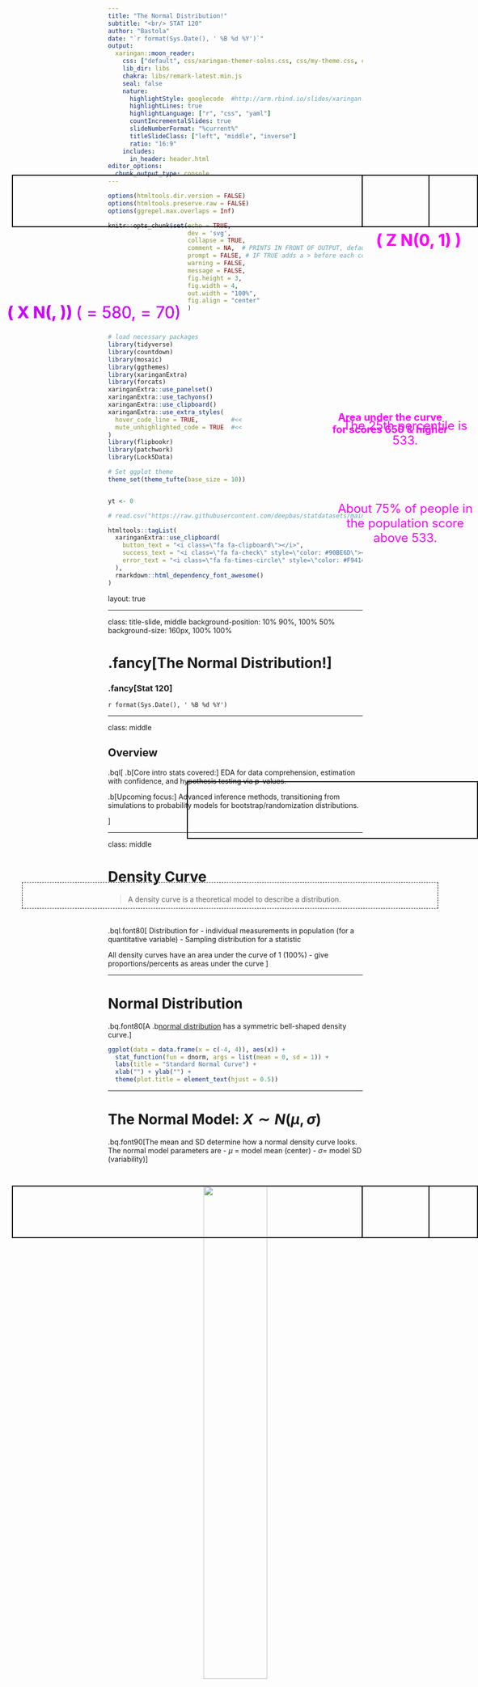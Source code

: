 ```yaml
---
title: "The Normal Distribution!"
subtitle: "<br/> STAT 120"
author: "Bastola"
date: "`r format(Sys.Date(), ' %B %d %Y')`"
output:
  xaringan::moon_reader:
    css: ["default", css/xaringan-themer-solns.css, css/my-theme.css, css/my-font.css]
    lib_dir: libs
    chakra: libs/remark-latest.min.js
    seal: false
    nature:
      highlightStyle: googlecode  #http://arm.rbind.io/slides/xaringan.html#77 # idea, magula, googlecode, default
      highlightLines: true
      highlightLanguage: ["r", "css", "yaml"]
      countIncrementalSlides: true
      slideNumberFormat: "%current%"
      titleSlideClass: ["left", "middle", "inverse"]
      ratio: "16:9"
    includes:
      in_header: header.html  
editor_options: 
  chunk_output_type: console
---
```



```r
options(htmltools.dir.version = FALSE)
options(htmltools.preserve.raw = FALSE)
options(ggrepel.max.overlaps = Inf)

knitr::opts_chunk$set(echo = TRUE, 
                      dev = 'svg',
                      collapse = TRUE, 
                      comment = NA,  # PRINTS IN FRONT OF OUTPUT, default is '##' which comments out output
                      prompt = FALSE, # IF TRUE adds a > before each code input
                      warning = FALSE, 
                      message = FALSE,
                      fig.height = 3, 
                      fig.width = 4,
                      out.width = "100%",
                      fig.align = "center"
                      )



# load necessary packages
library(tidyverse)
library(countdown)
library(mosaic)
library(ggthemes)
library(xaringanExtra)
library(forcats)
xaringanExtra::use_panelset()
xaringanExtra::use_tachyons()
xaringanExtra::use_clipboard()
xaringanExtra::use_extra_styles(
  hover_code_line = TRUE,         #<<
  mute_unhighlighted_code = TRUE  #<<
)
library(flipbookr)
library(patchwork)
library(Lock5Data)

# Set ggplot theme
theme_set(theme_tufte(base_size = 10))


yt <- 0

# read.csv("https://raw.githubusercontent.com/deepbas/statdatasets/main/APM_DougEvansCases.csv")

```


```r
htmltools::tagList(
  xaringanExtra::use_clipboard(
    button_text = "<i class=\"fa fa-clipboard\"></i>",
    success_text = "<i class=\"fa fa-check\" style=\"color: #90BE6D\"></i>",
    error_text = "<i class=\"fa fa-times-circle\" style=\"color: #F94144\"></i>"
  ),
  rmarkdown::html_dependency_font_awesome()
)
```


layout: true
  
<!-- <div class="my-footer"><span>Stat 230</span></div> -->
<!-- this adds the link footer to all slides, depends on my-footer class in css-->

---

class: title-slide, middle
<!-- background-image: url("assets/title-image2.jpg") -->
background-position: 10% 90%, 100% 50%
background-size: 160px, 100% 100%

# .fancy[The Normal Distribution!]

### .fancy[Stat 120]

`r format(Sys.Date(), ' %B %d %Y')`


---

class: middle

## Overview

.bql[
.b[Core intro stats covered:] EDA for data comprehension, estimation with confidence, and hypothesis testing via p-values.

.b[Upcoming focus:] Advanced inference methods, transitioning from simulations to probability models for bootstrap/randomization distributions.


]



---

class: middle

# Density Curve

> A density curve is a theoretical model to describe a distribution.

<br>

.bql.font80[
Distribution for 
- individual measurements in population (for a quantitative variable)
- Sampling distribution for a statistic

All density curves have an area under the curve of 1 (100%)
- give proportions/percents as areas under the curve
]

---

# Normal Distribution

.bq.font80[A .b[normal distribution] has a symmetric bell-shaped density curve.]

```r
ggplot(data = data.frame(x = c(-4, 4)), aes(x)) + 
  stat_function(fun = dnorm, args = list(mean = 0, sd = 1)) +
  labs(title = "Standard Normal Curve") +
  xlab("") + ylab("") + 
  theme(plot.title = element_text(hjust = 0.5))
```


---

# The Normal Model: $X \sim N(\mu, \sigma)$

.bq.font90[The mean and SD determine how a normal density curve looks.
The normal model parameters are
- $\mu$ = model mean (center)
- $\sigma=$ model SD (variability)
]

<br>

<center>
<img src="images/day14-1.png" width="50%" height="50%"> <br>
</center>

---

# Verbal SAT $\sim N(580,70)$

## What proportion of people score above 650?

--

```r
library(ggplot2)

x <- seq(from = 300, to = 900, by = 0.1)
y <- dnorm(x, mean = 580, sd = 70)

ggplot(data = data.frame(x, y), aes(x = x, y = y)) +
  geom_line(color = "blue") +
  geom_polygon(data = data.frame(x = c(650, x[x >= 650], 650), y = c(0, y[x >= 650], 0)),
              aes(x = x, y = y), fill = "red", alpha = 0.5) +
  scale_x_continuous(breaks = seq(min(x), max(x), by = 70)) + 
  theme(axis.title.y = element_blank(),
        axis.text.y = element_blank(),
        axis.ticks.y = element_blank())

```


<center>
<div style="position: absolute; top: 20%; left: 70%;">
<span style="content: '\2192'; font-size: 20px; color: #FF00FF; text-align: center; white-space: pre-line;">
  <p><strong>Area under the curve <br> for scores 650 & higher</strong></p>
</span>
</div>
</center>

---

# How can we find areas under a normal density?



.pull-left-40[
.bq.font80[
- The curve represents the normal distribution, denoted by $N(\mu, \sigma)$. 

- .red[(CALCULUS!)] Calculating the exact area requires integration, as given by the formula: 

 Area $=\int_a^b \frac{1}{\sqrt{2 \pi \sigma}} e^{-\frac{(x-\mu)^2}{2 \sigma^2}} d x$
 
-  We'll just utilize technological tools. 

]
]
.pull-right-60[
```r
x <- seq(from = 300, to = 900, by = 0.1)
y <- dnorm(x, mean = 580, sd = 70)
ggplot(data = data.frame(x, y), aes(x = x, y = y)) +
  geom_line(color = "blue") +
  geom_polygon(data = data.frame(x = c(500, x[x >= 500 & x <= 700], 700), y = c(0, y[x >= 500 & x <= 700], 0)),
              aes(x = x, y = y), fill = "#346B5A", alpha = 0.5) +
  theme(axis.title.y = element_blank(),
        axis.text.y = element_blank(),
        axis.ticks.y = element_blank(),
        axis.text.x = element_blank(),
        axis.ticks.x = element_blank(),
        axis.title.x = element_blank()) +
  annotate("text", x = 500, y = -0.0001, label = "a") +
  annotate("text", x = 700, y = -0.0001, label = "b")
```

]


---

# [StatKey](https://www.lock5stat.com/StatKey/) – Verbal SAT population 

<center>
<img src="images/day14-2.png" width="70%" height="50%"> <br>
</center>

---

class: middle

# Some observations!

.bql[
- About $16 \%$ of individuals scored 650 or above.

- The $25^{th}$ percentile score lies between 440 ( 2 SD below 580 ) and the median of 580 . 

- Utilize `Statkey` to fine-tune the left-tail area to 0.25 for precise percentile calculation.


]



---

# [StatKey](https://www.lock5stat.com/StatKey/) – Verbal SAT scores

<center>
<img src="images/day14-3.png" width="50%" height="50%"> <br>
</center>

<center>
<div style="position: absolute; top: 20%; left: 70%;">
<span style="content: '\2192'; font-size: 24px; color: #FF00FF; text-align: center; white-space: pre-line;">
  <p>The 25th percentile is 533.</p>
<p>About 75% of people in the population score above 533.</p>


</span>
</div>
</center>

---


# Example: Verbal SAT scores Using R

.pull-left[
## What percent of the population scored 650 or higher?


```r
1 - pnorm(650, 580,70)
```





]

.pull-right[

### Alternatively:

```r
pnorm(650, 580,70, lower.tail = FALSE)
```


]

--

## What score is the $25^{th}$ percentile?

```r
qnorm(.25,580,70)
```

--

## What score is the $75^{th}$ percentile?

```r
qnorm(.75,580,70)
```


---

```r
library(gridExtra)
x <- seq(from = 300, to = 900, by = 0.1)
y <- dnorm(x, mean = 580, sd = 70)
p1 <- ggplot(data = data.frame(x, y), aes(x = x, y = y)) +
  geom_line(color = "blue") +
  geom_polygon(data = data.frame(x = c(510, x[x >= 510 & x <= 650], 650), y = c(0, y[x >= 510 & x <= 650], 0)),
              aes(x = x, y = y), fill = "maroon", alpha = 0.5) +
  theme(axis.title.y = element_blank(),
        axis.text.y = element_blank(),
        axis.ticks.y = element_blank(),
        axis.title.x = element_blank(),
        axis.text.x = element_text(size = 5)) +
    scale_x_continuous(breaks = seq(300, 900, by = 50)) 
 

x <- seq(from = 0, to = 1, by = 0.01)
y <- dnorm(x, mean = 0.5, sd = 0.1)
p2 <- ggplot(data = data.frame(x, y), aes(x = x, y = y)) +
  geom_line(color = "blue") +
  geom_polygon(data = data.frame(x = c(0.4, x[x >= 0.4 & x <= 0.6], 0.6), y = c(0, y[x >= 0.4 & x <= 0.6], 0)),
              aes(x = x, y = y), fill = "maroon", alpha = 0.5) +
    theme(axis.title.y = element_blank(),
        axis.text.y = element_blank(),
        axis.ticks.y = element_blank(),
        axis.title.x = element_blank(),
        axis.text.x = element_text(size = 6)) +
    scale_x_continuous(breaks = seq(0, 1, by = 0.1)) 
 



x <- seq(from = 25, to = 32, by = 0.1)
y <- dnorm(x, mean = 29.1, sd = 0.9)
p3 <- ggplot(data = data.frame(x, y), aes(x = x, y = y)) +
  geom_line(color = "blue") +
  geom_polygon(data = data.frame(x = c(28.2, x[x >= 28.2 & x <= 30], 30), y = c(0, y[x >= 28.2 & x <= 30], 0)),
              aes(x = x, y = y), fill = "maroon", alpha = 0.5) +
    theme(axis.title.y = element_blank(),
        axis.text.y = element_blank(),
        axis.ticks.y = element_blank(),
        axis.title.x = element_blank(),
        axis.text.x = element_text(size = 6)) +
    scale_x_continuous(breaks = seq(25.4, 31.9, by = 0.9)) 
 




x <- seq(from = -25, to = 26, by = 1)
y <- dnorm(x, mean = 0, sd = 5)
p4 <- ggplot(data = data.frame(x, y), aes(x = x, y = y)) +
  geom_line(color = "blue") +
  geom_polygon(data = data.frame(x = c(-5, x[x >= -5 & x <= 5], 5), y = c(0, y[x >= -5 & x <= 5], 0)),
              aes(x = x, y = y), fill = "maroon", alpha = 0.5) +
   theme(axis.title.y = element_blank(),
        axis.text.y = element_blank(),
        axis.ticks.y = element_blank(),
        axis.title.x = element_blank(),
        axis.text.x = element_text(size = 6)) +
    scale_x_continuous(breaks = seq(-24, 24, by = 4)) 
 


grid.arrange(p1, p2, p3, p4, ncol = 2)

```


<center>
    <div style="position: absolute; top: 10%; left: 4%; border: 2px solid black; display: inline-block; padding: 10px; height: 80px; line-height: 0;">
        <span style="content: '\2192'; font-size: 42px; color: #FF00FF; text-align: center; white-space: pre-line;">
            <strong> \( N(580,70) \)</strong>
        </span>
    </div>
</center>

--

<center>
    <div style="position: absolute; top: 10%; left: 76%; border: 2px solid black; display: inline-block; padding: 10px; height: 80px; line-height: 0;">
        <span style="content: '\2192'; font-size: 42px; color: #FF00FF; text-align: center; white-space: pre-line;">
            <strong> \( N(0.5,0.1) \)</strong>
        </span>
    </div>
</center>

--

<center>
    <div style="position: absolute; top: 60%; left: 4%; border: 2px solid black; display: inline-block; padding: 10px; height: 80px; line-height: 0;">
        <span style="content: '\2192'; font-size: 42px; color: #FF00FF; text-align: center; white-space: pre-line;">
            <strong> \( N(29.1,0.9) \)</strong>
        </span>
    </div>
</center>


--

<center>
    <div style="position: absolute; top: 60%; left: 76%; border: 2px solid black; display: inline-block; padding: 10px; height: 80px; line-height: 0;">
        <span style="content: '\2192'; font-size: 42px; color: #FF00FF; text-align: center; white-space: pre-line;">
            <strong> \( N(0,5) \)</strong>
        </span>
    </div>
</center>

--

<center>
    <div style="position: absolute; top: 45%; left: 6%; border: 1px dashed black; display: inline-block; padding: 10px; height: 30px; line-height: 0;">
        <span style="content: '\2192'; font-size: 22px; color: #800080; text-align: center; white-space: pre-line;">
            <strong>Observation: about 68% should be within one  standard deviation of the mean </strong>
        </span>
    </div>
</center>


---


# Connecting any Normal model to the standard normal model

## .center.blue-h[Area below x = Area below z]

```r
x <- seq(from = 300, to = 900, by = 0.1)
y <- dnorm(x, mean = 580, sd = 70)
p1 <- ggplot(data = data.frame(x, y), aes(x = x, y = y)) +
  geom_line(color = "blue") +
  geom_polygon(data = data.frame(x = c(300, x[x <= 440], 440), y = c(0, y[x <= 440], 0)),
              aes(x = x, y = y), fill = "red", alpha = 0.5) +
  theme(axis.title.y = element_blank(),
        axis.text.y = element_blank(),
        axis.ticks.y = element_blank(),
                axis.text.x = element_text(size = 5)) +
  scale_x_continuous(breaks = seq(340, 870, by = 50)) +
   labs(x = "X")


x <- (x - 580)/70
y <- dnorm(x)

p2 <-  ggplot(data = data.frame(x, y), aes(x = x, y = y)) +
  geom_line(color = "blue") +
  geom_polygon(data = data.frame(x = c(-4, x[x <= -2], -2), y = c(0, y[x <= -2], 0)),
              aes(x = x, y = y), fill = "red", alpha = 0.5) +
  theme(axis.title.y = element_blank(),
        axis.text.y = element_blank(),
        axis.ticks.y = element_blank(),
                axis.text.x = element_text(size = 5)) +
  scale_x_continuous(breaks = seq(-4, 4, by = 1)) +
  labs(x = "Z")



grid.arrange(p1, p2, ncol = 2)


```



<center>
<div style="position: absolute; top: 15%; left: 3%;">
<span style="content: '\2192'; font-size: 32px; color: #CC00FF; text-align: center; white-space: pre-line;">
  <strong> \( X \text { is } N(\mu, \sigma)\) </strong>
\( \mu = 580, \sigma = 70\)</strong>


</span>
</div>
</center>



---


# Connecting any Normal model to the standard normal model

## .center.blue-h[Area below x = Area below z]

```r
x <- seq(from = 300, to = 900, by = 0.1)
y <- dnorm(x, mean = 580, sd = 70)
p1 <- ggplot(data = data.frame(x, y), aes(x = x, y = y)) +
  geom_line(color = "blue") +
  geom_polygon(data = data.frame(x = c(300, x[x <= 440], 440), y = c(0, y[x <= 440], 0)),
              aes(x = x, y = y), fill = "red", alpha = 0.5) +
  theme(axis.title.y = element_blank(),
        axis.text.y = element_blank(),
        axis.ticks.y = element_blank(),
                axis.text.x = element_text(size = 5)) +
  scale_x_continuous(breaks = seq(340, 870, by = 50)) +
   labs(x = "X")


x <- (x - 580)/70
y <- dnorm(x)

p2 <-  ggplot(data = data.frame(x, y), aes(x = x, y = y)) +
  geom_line(color = "blue") +
  geom_polygon(data = data.frame(x = c(-4, x[x <= -2], -2), y = c(0, y[x <= -2], 0)),
              aes(x = x, y = y), fill = "red", alpha = 0.5) +
  theme(axis.title.y = element_blank(),
        axis.text.y = element_blank(),
        axis.ticks.y = element_blank(),
                axis.text.x = element_text(size = 5)) +
  scale_x_continuous(breaks = seq(-4, 4, by = 1)) +
  labs(x = "Z")



grid.arrange(p1, p2, ncol = 2)


```

<center>
<div style="position: absolute; top: 15%; left: 3%;">
<span style="content: '\2192'; font-size: 32px; color: #CC00FF; text-align: center; white-space: pre-line;">
  <strong> \( X \text { is } N(\mu, \sigma)\) </strong>
\( \mu = 580, \sigma = 70\)</strong>


</span>
</div>
</center>


<center>
<div style="position: absolute; top: 10%; left: 79%;">
<span style="content: '\2192'; font-size: 32px; color: #FF00FF; text-align: center; white-space: pre-line;">
  <p><strong> \( Z \text { is } N(0, 1) \)</strong></p>


</span>
</div>
</center>

---

# Connecting any Normal model to the standard normal model

## .center.blue-h[Area below x = Area below z]

```r
x <- seq(from = 300, to = 900, by = 0.1)
y <- dnorm(x, mean = 580, sd = 70)
p1 <- ggplot(data = data.frame(x, y), aes(x = x, y = y)) +
  geom_line(color = "blue") +
  geom_polygon(data = data.frame(x = c(300, x[x <= 440], 440), y = c(0, y[x <= 440], 0)),
              aes(x = x, y = y), fill = "red", alpha = 0.5) +
  theme(axis.title.y = element_blank(),
        axis.text.y = element_blank(),
        axis.ticks.y = element_blank(),
                axis.text.x = element_text(size = 5)) +
  scale_x_continuous(breaks = seq(340, 870, by = 50)) +
   labs(x = "X")


x <- (x - 580)/70
y <- dnorm(x)

p2 <-  ggplot(data = data.frame(x, y), aes(x = x, y = y)) +
  geom_line(color = "blue") +
  geom_polygon(data = data.frame(x = c(-4, x[x <= -2], -2), y = c(0, y[x <= -2], 0)),
              aes(x = x, y = y), fill = "red", alpha = 0.5) +
  theme(axis.title.y = element_blank(),
        axis.text.y = element_blank(),
        axis.ticks.y = element_blank(),
                axis.text.x = element_text(size = 5)) +
  scale_x_continuous(breaks = seq(-4, 4, by = 1)) +
  labs(x = "Z")



grid.arrange(p1, p2, ncol = 2)


```

<center>
<div style="position: absolute; top: 15%; left: 3%;">
<span style="content: '\2192'; font-size: 32px; color: #CC00FF; text-align: center; white-space: pre-line;">
  <strong> \( X \text { is } N(\mu, \sigma)\) </strong>
\( \mu = 580, \sigma = 70\)</strong>


</span>
</div>
</center>


<center>
<div style="position: absolute; top: 10%; left: 79%;">
<span style="content: '\2192'; font-size: 32px; color: #FF00FF; text-align: center; white-space: pre-line;">
  <p><strong> \( Z \text { is } N(0, 1) \)</strong></p>


</span>
</div>
</center>

<center>
    <div style="position: absolute; top: 40%; left: 40%; border: 2px solid black; display: inline-block; padding: 10px; height: 90px; line-height: 0;">
        <span style="content: '\2192'; font-size: 42px; color: #FF00FF; text-align: center; white-space: pre-line;">
            <strong> \( z = \frac{x - \mu}{\sigma} \)</strong>
        </span>
    </div>
</center>

---

class: center, middle

# Big Idea for Normal Models: .bold[All we need is a z-score.]



.bql.font180[
## .b[Standard Normal:]

\begin{align*}
\mu=0, \sigma=1 \quad \Longrightarrow Z \sim N(0,1)
\end{align*}

]




---

# Big picture

.bql.font90[
When have we already been using normal models??
- .b[Bootstrap distributions] – get confidence intervals if a bootstrap distribution is roughly bell-shaped

- .b[Randomization distributions] – many of these are bell-shaped. 

- Normal models play a huge role in statistical inference.

- If we know the .bold[(bootstrap/randomization) standard error] then we can just use a normal model rather than a resampling model (which requires more computational effort)
]



---

class: action

# <i class="fa fa-pencil-square-o" style="font-size:48px;color:purple">&nbsp;Your&nbsp;Turn&nbsp;`r (yt <- yt + 1)`</i>    

.pull-left-40[
![](https://media.giphy.com/media/RKApDdwsQ6jkwd6RNn/giphy.gif)
]
.pull-right-60[
<br>
.bql[
- Let's go over to the [course helper page](https://stat120-fall23.netlify.app/)
- Please do the class activity and let me know if you have any questions
- Feel free to talk to your neighbor
]

]

`r countdown(minutes = 15, seconds = 00, top = 0 , color_background = "inherit", padding = "3px 4px", font_size = "2em")`

